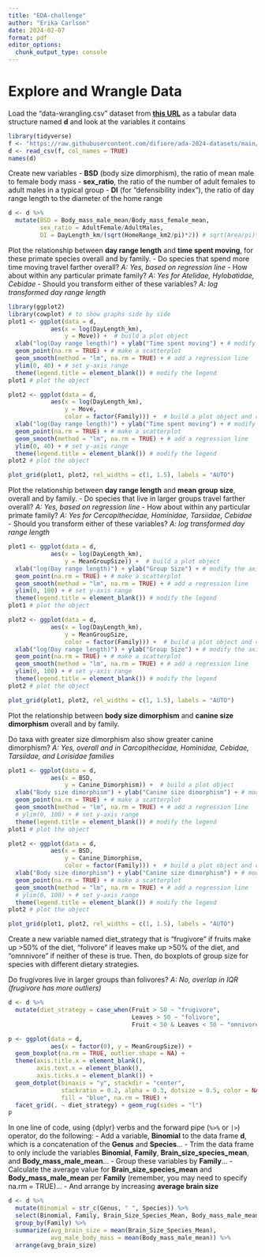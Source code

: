 ```yaml
---
title: "EDA-challenge"
author: "Erika Carlson"
date: 2024-02-07
format: pdf
editor_options: 
  chunk_output_type: console
---
```


# Explore and Wrangle Data
Load the “data-wrangling.csv” dataset from [**this URL**](https://raw.githubusercontent.com/difiore/ada-2024-datasets/main/data-wrangling.csv) as a tabular data structure named **d** and look at the variables it contains


```r
library(tidyverse)
f <- "https://raw.githubusercontent.com/difiore/ada-2024-datasets/main/data-wrangling.csv"
d <- read_csv(f, col_names = TRUE)
names(d)
```

Create new variables
- **BSD** (body size dimorphism), the ratio of mean male to female body mass
- **sex_ratio**, the ratio of the number of adult females to adult males in a typical group
- **DI** (for “defensibility index”), the ratio of day range length to the diameter of the home range
```r
d <- d %>% 
  mutate(BSD = Body_mass_male_mean/Body_mass_female_mean, 
         sex_ratio = AdultFemale/AdultMales,
         DI = DayLength_km/(sqrt(HomeRange_km2/pi)*2)) # sqrt(Area/pi)*2 = d

```


Plot the relationship between **day range length** and **time spent moving**, for these primate species overall and by family. 
- Do species that spend more time moving travel farther overall? *A: Yes, based on regression line*
- How about within any particular primate family? *A: Yes for Atelidae, Hylobatidae, Cebidae*
- Should you transform either of these variables? *A: log transformed day range length*

```r
library(ggplot2)
library(cowplot) # to show graphs side by side
plot1 <- ggplot(data = d, 
            aes(x = log(DayLength_km), 
                y = Move)) +  # build a plot object
  xlab("log(Day range length)") + ylab("Time spent moving") + # modify the axis labels
  geom_point(na.rm = TRUE) + # make a scatterplot
  geom_smooth(method = "lm", na.rm = TRUE) + # add a regression line
  ylim(0, 40) + # set y-axis range
  theme(legend.title = element_blank()) # modify the legend
plot1 # plot the object

plot2 <- ggplot(data = d, 
            aes(x = log(DayLength_km), 
                y = Move,
                color = factor(Family))) +  # build a plot object and color points by Family
  xlab("log(Day range length)") + ylab("Time spent moving") + # modify the axis labels
  geom_point(na.rm = TRUE) + # make a scatterplot
  geom_smooth(method = "lm", na.rm = TRUE) + # add a regression line
  ylim(0, 40) + # set y-axis range
  theme(legend.title = element_blank()) # modify the legend
plot2 # plot the object

plot_grid(plot1, plot2, rel_widths = c(1, 1.5), labels = "AUTO")
```


Plot the relationship between **day range length** and **mean group size**, overall and by family. 
- Do species that live in larger groups travel farther overall? *A: Yes, based on regression line*
- How about within any particular primate family? *A: Yes for Cercopithecidae, Hominidae, Tarsiidae, Cebidae*
- Should you transform either of these variables? *A: log transformed day range length*

```r
plot1 <- ggplot(data = d, 
            aes(x = log(DayLength_km), 
                y = MeanGroupSize)) +  # build a plot object
  xlab("log(Day range length)") + ylab("Group Size") + # modify the axis labels
  geom_point(na.rm = TRUE) + # make a scatterplot
  geom_smooth(method = "lm", na.rm = TRUE) + # add a regression line
  ylim(0, 100) + # set y-axis range
  theme(legend.title = element_blank()) # modify the legend
plot1 # plot the object

plot2 <- ggplot(data = d, 
            aes(x = log(DayLength_km), 
                y = MeanGroupSize,
                color = factor(Family))) +  # build a plot object and color points by Family
  xlab("log(Day range length)") + ylab("Group Size") + # modify the axis labels
  geom_point(na.rm = TRUE) + # make a scatterplot
  geom_smooth(method = "lm", na.rm = TRUE) + # add a regression line
  ylim(0, 100) + # set y-axis range
  theme(legend.title = element_blank()) # modify the legend
plot2 # plot the object

plot_grid(plot1, plot2, rel_widths = c(1, 1.5), labels = "AUTO")
```


Plot the relationship between **body size dimorphism** and **canine size dimorphism** overall and by family. 

Do taxa with greater size dimorphism also show greater canine dimorphism? *A: Yes, overall and in Carcopithecidae, Hominidae, Cebidae, Tarsiidae, and Lorisidae families*

```r
plot1 <- ggplot(data = d, 
            aes(x = BSD, 
                y = Canine_Dimorphism)) +  # build a plot object
  xlab("Body size dimorphism") + ylab("Canine size dimorphism") + # modify the axis labels
  geom_point(na.rm = TRUE) + # make a scatterplot
  geom_smooth(method = "lm", na.rm = TRUE) + # add a regression line
  # ylim(0, 100) + # set y-axis range
  theme(legend.title = element_blank()) # modify the legend
plot1 # plot the object

plot2 <- ggplot(data = d, 
            aes(x = BSD, 
                y = Canine_Dimorphism,
                color = factor(Family))) +  # build a plot object and color points by Family
  xlab("Body size dimorphism") + ylab("Canine size dimorphism") + # modify the axis labels
  geom_point(na.rm = TRUE) + # make a scatterplot
  geom_smooth(method = "lm", na.rm = TRUE) + # add a regression line
  # ylim(0, 100) + # set y-axis range
  theme(legend.title = element_blank()) # modify the legend
plot2 # plot the object

plot_grid(plot1, plot2, rel_widths = c(1, 1.5), labels = "AUTO")
```


Create a new variable named diet_strategy that is “frugivore” if fruits make up >50% of the diet, “folivore” if leaves make up >50% of the diet, and “omnnivore” if neither of these is true. Then, do boxplots of group size for species with different dietary strategies. 

Do frugivores live in larger groups than folivores? *A: No, overlap in IQR (frugivore has more outliers)*

```r
d <- d %>% 
  mutate(diet_strategy = case_when(Fruit > 50 ~ "frugivore",
                                   Leaves > 50 ~ "folivore",
                                   Fruit < 50 & Leaves < 50 ~ "omnivore")) # specify to avoid NAs
```

```r
p <- ggplot(data = d, 
            aes(x = factor(0), y = MeanGroupSize)) + 
  geom_boxplot(na.rm = TRUE, outlier.shape = NA) + 
  theme(axis.title.x = element_blank(), 
        axis.text.x = element_blank(), 
        axis.ticks.x = element_blank()) + 
  geom_dotplot(binaxis = "y", stackdir = "center", 
               stackratio = 0.2, alpha = 0.3, dotsize = 0.5, color = NA, 
               fill = "blue", na.rm = TRUE) +
  facet_grid(. ~ diet_strategy) + geom_rug(sides = "l")
p
```


In one line of code, using {dplyr} verbs and the forward pipe (`%>%` or `|>`) operator, do the following:
- Add a variable, **Binomial** to the data frame **d**, which is a concatenation of the **Genus** and **Species**…
- Trim the data frame to only include the variables **Binomial**, **Family**, **Brain_size_species_mean**, and **Body_mass_male_mean**…
- Group these variables by **Family**…
- Calculate the average value for **Brain_size_species_mean** and **Body_mass_male_mean** per **Family** (remember, you may need to specify na.rm = TRUE)…
- And arrange by increasing **average brain size**

```r
d <- d %>% 
  mutate(Binomial = str_c(Genus, " ", Species)) %>% 
  select(Binomial, Family, Brain_Size_Species_Mean, Body_mass_male_mean) %>% 
  group_by(Family) %>% 
  summarize(avg_brain_size = mean(Brain_Size_Species_Mean),
            avg_male_body_mass = mean(Body_mass_male_mean)) %>% 
  arrange(avg_brain_size)
```

